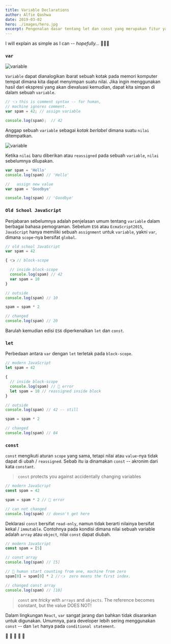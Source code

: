 ```yaml
---
title: Variable Declarations
author: Alfie Qashwa
date: 2019-03-02
hero: ./images/hero.jpg
excerpt: Pengenalan dasar tentang let dan const yang merupakan fitur yang diperkenalkan oleh ECMAScript2015.
---
```


I will explain as simple as I can -- _hopefully..._ 🐣🐣🐣

### `var`

![variable](./images/v-42.jpg)

`Variable` dapat dianalogikan ibarat sebuah kotak pada memori komputer tempat dimana kita dapat menyimpan suatu nilai. Jika ingin menggunakan hasil dari ekspresi yang akan dievaluasi kemudian, dapat kita simpan di dalam sebuah `variable`.

```jsx
// 👈 this is comment syntax -- for human,
// machine ignores comment.
var spam = 42; // assign variable

console.log(spam);  // 42
```

Anggap sebuah `variable` sebagai _kotak berlabel_ dimana suatu `nilai` ditempatkan.

![variable](./images/hello-goodbye.jpg)

Ketika `nilai` baru diberikan atau `reassigned` pada sebuah `variable`, `nilai` sebelumnya dilupakan.

```javascript {1,5}
var spam = 'Hello'
console.log(spam) // 'Hello'

//   assign new value
var spam = 'Goodbye'

console.log(spam) // 'Goodbye'
```

### `Old School JavaScript`

Penjabaran sebelumnya adalah penjelasan umum tentang `variable` dalam berbagai bahasa pemograman. Sebelum `ES6` atau `EcmaScript2015`, `JavaScript` hanya memiliki sebuah `assignment` untuk `variable`, yakni `var`, dimana `scope`-nya bersifat `global`.

```javascript {2,8,14}
// old school JavaScript
var spam = 42

{ 👈 // block-scope

  // inside block-scope
  console.log(spam) // 42
  var spam = 10
}

// outside
console.log(spam) // 10

spam = spam * 2

// changed
console.log(spam) // 20
```

Barulah kemudian edisi `ES6` diperkenalkan `let` dan `const`.

### `let`

Perbedaan antara `var` dengan `let` terletak pada `block-scope`.

```javascript {2,13}
// modern JavaScript
let spam = 42

{
  // inside block-scope
  console.log(spam) // 🔴 error
  let spam = 10 // reassigned inside block
}

// outside
console.log(spam) // 42 -- still

spam = spam * 2

// changed
console.log(spam) // 84
```

### `const`

`const` mengikuti aturan `scope` yang sama, tetapi nilai atau `value`-nya tidak dapat di ubah / `reassigned`. Sebab itu ia dinamakan `const` -- akronim dari kata `constant`.

> `const` protects you against accidentally changing variables

```javascript
// modern JavaScript
const spam = 42

spam = spam * 2 // 🔴 error

// can not changed
console.log(spam) // doesn't get here
```

Deklarasi `const` bersifat `read-only`, namun tidak berarti nilainya bersifat kekal / `immutable`. Contohnya pada kondisi dimana nilai sebuah variable adalah `array` atau `object`, nilai `const` dapat diubah.

```javascript {2,8}
// modern JavaScript
const spam = [5]

// const array
console.log(spam) // [5]

// 🔴 human start counting from one, machine from zero
spam[0] = spam[0] * 2 //👈  zero means the first index.

// changed const array
console.log(spam) // [10]
```

> `const` are _tricky_ with `arrays` and `objects`. The reference becomes constant, but the value DOES NOT!

Dalam lingkungan `React`, `var` sangat jarang dan bahkan tidak disarankan untuk digunakan. Umumnya, para developer lebih sering menggunakan `const` -- dan `let` hanya pada `conditional statement`.

🐪 🐪 🐪 🐪 🐪
